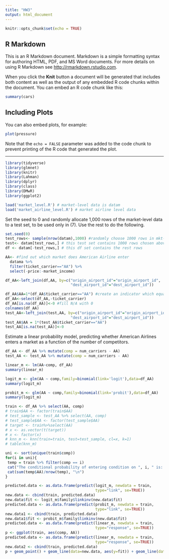 ---
title: "HW3"
output: html_document
---

```{r setup, include=FALSE}
knitr::opts_chunk$set(echo = TRUE)
```

## R Markdown

This is an R Markdown document. Markdown is a simple formatting syntax for authoring HTML, PDF, and MS Word documents. For more details on using R Markdown see <http://rmarkdown.rstudio.com>.

When you click the **Knit** button a document will be generated that includes both content as well as the output of any embedded R code chunks within the document. You can embed an R code chunk like this:

```{r cars}
summary(cars)
```

## Including Plots

You can also embed plots, for example:

```{r pressure, echo=FALSE}
plot(pressure)
```

Note that the `echo = FALSE` parameter was added to the code chunk to prevent printing of the R code that generated the plot.


***********************************************************************************
```{r}
library(tidyverse)
library(glmnet)
library(knitr)
library(Lahman)
library(dplyr)
library(class)
library(DMwR)
library(ggplot2)
```

```{r}
load('market_level.R') # market-level data is datam
load('market_airline_level.R') # market airline level data
```

Set the seed to 0 and randomly allocate 1,000 rows of the market-level data to a test
set, to be used only in (7). Use the rest to do the following.

```{r}
set.seed(0)
test_rows<- sample(nrow(datam),1000) #randomly choose 1000 rows in mkt-level data
test<- datam[test_rows,] # this test set contains 1000 rows chosen above
df <- datam[-test_rows,] # this df set contains the rest rows

```

```{r}
AA<- #find out which market does American Airline enter
  datama %>%
  filter(ticket_carrier=="AA") %>%
  select(-price:-market_income)

df_AA<-left_join(df,AA, by=c("origin_airport_id"="origin_airport_id",
                             "dest_airport_id"="dest_airport_id"))

df_AA$AA=1*(df_AA$ticket_carrier=="AA") #create an indicator which equals to 1 if AA is in this mkt
df_AA<-select(df_AA,-ticket_carrier)
df_AA[is.na(df_AA)]<-0 #fill N/A with 0
colnames(df_AA)
test_AA<-left_join(test,AA, by=c("origin_airport_id"="origin_airport_id",
                             "dest_airport_id"="dest_airport_id"))
test_AA$AA = 1*(test_AA$ticket_carrier=="AA")
test_AA[is.na(test_AA)]<-0
```


Estimate a linear probability model, predicting whether American Airlines enters a
market as a function of the number of competitors.
```{r}
df_AA <- df_AA %>% mutate(comp = num_carriers - AA)
test_AA <- test_AA %>% mutate(comp = num_carriers - AA)

linear_m <- lm(AA~comp, df_AA)
summary(linear_m)
```

```{r}
logit_m <- glm(AA ~ comp,family=binomial(link='logit'),data=df_AA)
summary(logit_m)
```

```{r}
probit_m <- glm(AA ~ comp,family=binomial(link='probit'),data=df_AA)
summary(logit_m)
```

```{r}
train <- df_AA %>% select(AA, comp)
# train$AA <- factor(train$AA)
# test_sample <- test_AA %>% select(AA, comp)
# test_sample$AA <- factor(test_sample$AA)
# target <- train%>%select(AA)
# x <- as.vector(t(target))
# x <- factor(x)
# knn_m <- knn(train=train, test=test_sample, cl=x, k=1)
# table(knn_m)
```

```{r}
uni <- sort(unique(train$comp))
for(i in uni){
 temp = train %>% filter(comp == i)
 cat("The conditional probability of entering condition on ", i, " is: ")
 cat(sum(temp$AA)/nrow(temp), "\n")
}

```

```{r}
predicted.data <- as.data.frame(predict(logit_m, newdata = train, 
                                        type="link", se=TRUE))
new.data <- cbind(train, predicted.data)
new.data$fit <- logit_m$family$linkinv(new.data$fit)
predicted.data <- as.data.frame(predict(probit_m, newdata = train, 
                                        type="link", se=TRUE))
new.data1 <- cbind(train, predicted.data)
new.data1$fit <- probit_m$family$linkinv(new.data$fit)
predicted.data <- as.data.frame(predict(linear_m, newdata = train, 
                                        type="response", se=TRUE))
p <- ggplot(train, aes(comp, AA))
predicted.data <- as.data.frame(predict(linear_m, newdata = train, 
                                        type="response", se=TRUE))
new.data2 <- cbind(train, predicted.data)
p + geom_point() + geom_line(data=new.data, aes(y=fit)) + geom_line(data=new.data1, aes(y=fit)) + geom_line(data = new.data2, aes(y = fit, x= comp))
```


